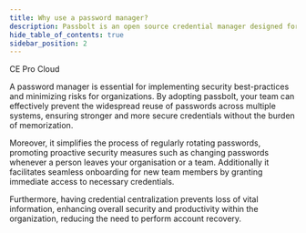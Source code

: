 ```yaml
---
title: Why use a password manager?
description: Passbolt is an open source credential manager designed for collaboration.
hide_table_of_contents: true
sidebar_position: 2
---
```



<div style={{display: "flex", gap: "1rem"}}>
  <Chips link="https://www.passbolt.com/ce/docker" isUnderMainTitle={true}>CE</Chips>
  <Chips link="https://www.passbolt.com/pricing/pro" isUnderMainTitle={true}>Pro</Chips>
  <Chips link="https://www.passbolt.com/pricing/cloud" isUnderMainTitle={true}>Cloud</Chips>
</div>

A password manager is essential for implementing security best-practices and minimizing risks for organizations.
By adopting passbolt, your team can effectively prevent the widespread reuse of passwords across multiple
systems, ensuring stronger and more secure credentials without the burden of memorization.

Moreover, it simplifies the process of regularly rotating passwords, promoting proactive security measures such as
changing passwords whenever a person leaves your organisation or a team. Additionally it facilitates seamless
onboarding for new team members by granting immediate access to necessary credentials.

Furthermore, having credential centralization prevents loss of vital information, enhancing overall security
and productivity within the organization, reducing the need to perform account recovery.
